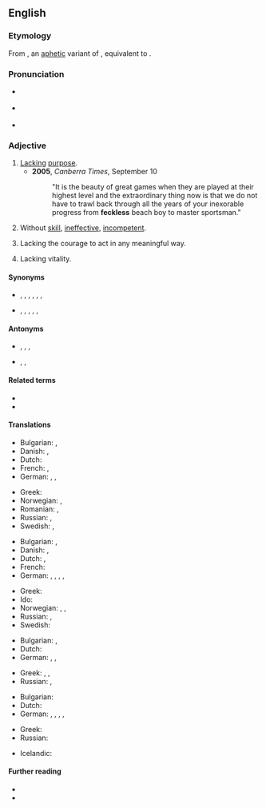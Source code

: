 ==English==
{{was wotd|2008|April|15}}

===Etymology===
From {{bor|en|sco|feckless}}, an [[aphetic]] variant of {{cog|sco|fectless|t=ineffectual}}, equivalent to {{af|en|effect|-less}}.

===Pronunciation===
* {{a|RP|GA}} {{IPA|/ˈfɛkləs/|/ˈfɛklɪs/|lang=en}}
* {{a|US}} {{audio|en-us-feckless.ogg|lang=en}}
* {{audio|en-au-feckless.ogg|Audio (AU)|lang=en}}

===Adjective===
{{en-adj}}

# [[lack|Lack]]ing [[purpose]].
#* '''2005''', ''Canberra Times'', September 10
#*: "It is the beauty of great games when they are played at their highest level and the extraordinary thing now is that we do not have to trawl back through all the years of your inexorable progress from '''feckless''' beach boy to master sportsman."
# Without [[skill]], [[ineffective]], [[incompetent]].
# {{lb|en|UK}} Lacking the courage to act in any meaningful way.
# {{lb|en|British|archaic}} Lacking vitality.

====Synonyms====
* {{sense|weak, ineffective}} {{l|en|futile}}, {{l|en|hopeless}}, {{l|en|ineffective}}, {{l|en|ineffectual}}, {{l|en|feeble}}, {{l|en|meaningless}}, {{l|en|useless}}
* {{sense|worthless, irresponsible}} {{l|en|unpurposed}}, {{l|en|worthless}}, {{l|en|aimless}}, {{l|en|careless}}, {{l|en|reckless}}, {{l|en|irresponsible}}

====Antonyms====
* {{sense|weak, ineffective}} {{l|en|effective}}, {{l|en|efficient}}, {{l|en|meaningful}}, {{l|en|useful}}
* {{sense|worthless, irresponsible}} {{l|en|purposeful}}, {{l|en|careful}}, {{l|en|responsible}}

====Related terms====
* {{l|en|fecklessly}}
* {{l|en|fecklessness}}

====Translations====
{{trans-top|lacking purpose}}
* Bulgarian: {{t+|bg|безцелен|sc=Cyrl}}, {{t+|bg|напразен|sc=Cyrl}}
* Danish: {{t+|da|hjælpeløs}}, {{t|da|initiativløs}}
* Dutch: {{t+|nl|doelloos}}
* French: {{t+|fr|irréfléchi}}, {{t+|fr|irresponsable}}
* German: {{t+|de|nichtsnutzig}}, {{t+|de|nutzlos}}, {{t+|de|ziellos}}
{{trans-mid}}
* Greek: {{t+|el|άσκοπος|m|sc=Grek}}
* Norwegian: {{t|no|hjelpeløs}}, {{t|no|initiativløs}}
* Romanian: {{t+|ro|ineficient}}, {{t+|ro|inutil}}
* Russian: {{t+|ru|бесце́льный}}, {{t+|ru|напра́сный}}
* Swedish: {{t+|sv|hjälplös}}, {{t+|sv|rådlös}}
{{trans-bottom}}

{{trans-top|without skill, ineffective}}
* Bulgarian: {{t+|bg|вял|sc=Cyrl}}, {{t+|bg|безполезен|sc=Cyrl}}
* Danish: {{t+|da|hjælpeløs}}, {{t|da|uduelig}}
* Dutch: {{t+|nl|inefficiënt}}, {{t+|nl|onhandig}}
* French: {{t+|fr|incapable}}
* German: {{t+|de|unfähig}}, {{t+|de|untauglich}}, {{t+|de|wirkungslos}}, {{t+|de|ineffizient}}, {{t+|de|ineffektiv}}
{{trans-mid}}
* Greek: {{t+|el|ανίκανος|m|sc=Grek}}
* Ido: {{t+|io|nekapabla}}
* Norwegian: {{t|no|hjelpeløs}}, {{t|no|udugelig}}, {{t|no|ubehjelpelig}}
* Russian: {{t+|ru|бесполе́зный}}, {{t+|ru|вя́лый}}
* Swedish: {{t+|sv|oduglig}}
{{trans-bottom}}

{{trans-top|lacking vitality}}
* Bulgarian: {{t+|bg|вял|sc=Cyrl}}, {{t+|bg|слаб|sc=Cyrl}}
* Dutch: {{t+|nl|futloos}}
* German: {{t+|de|kraftlos}}, {{t+|de|schlapp}}, {{t+|de|lahmarschig}}
{{trans-mid}}
* Greek: {{t+|el|ασθενής|m|sc=Grek}}, {{t+|el|αδύναμος|m|sc=Grek}}, {{t+|el|ανίσχυρος|m|sc=Grek}}
* Russian: {{t+|ru|вя́лый}}, {{t+|ru|сла́бый}}
{{trans-bottom}}

{{trans-top|lacking the courage to act in any meaningful way}}
* Bulgarian: {{t+|bg|безпомощен|sc=Cyrl}}
* Dutch: {{t+|nl|lamlendig}}
* German: {{t+|de|schwach}}, {{t+|de|mutlos}}, {{t+|de|schlaff}}, {{t+|de|matt}}, {{t+|de|unmotiviert}}
{{trans-mid}}
* Greek: {{t+|el|άβουλος|m|sc=Grek}}
* Russian: {{t+|ru|беспо́мощный}}
{{trans-bottom}}

{{checktrans-top}}
* Icelandic: {{t+check|is|tilgangslaus}}
{{trans-mid}}
{{trans-bottom}}

====Further reading====
* {{R:Webster 1913}}
* {{R:Century 1911}}